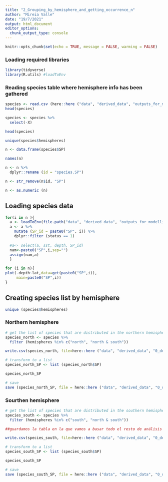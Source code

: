 ```yaml
---
title: "2_Grouping_by_hemisphere_and_getting_occurrence_n"
author: "Mireia Valle"
date: "19/7/2021"
output: html_document
editor_options: 
  chunk_output_type: console
---
```


```r
knitr::opts_chunk$set(echo = TRUE, message = FALSE, warming = FALSE)
```

### Loading required libraries

```r
library(tidyverse)
library(R.utils) #loadToEnv
```

### Reading species table where hemisphere info has been gathered

```r
species <- read.csv (here::here ("data", "derived_data", "outputs_for_modelling", "species_for_modelling.csv"),  sep = ",")
head(species)

species <- species %>% 
  select(-X)

head(species)

unique(species$hemispheres)

n <- data.frame(species$SP)

names(n)

n <- n %>% 
  dplyr::rename (id = "species.SP")

n <- str_remove(n$id, "SP")

n <- as.numeric (n)

```

## Loading species data

```r
for(i in n ){
  a <- loadToEnv(file.path("data", "derived_data", "outputs_for_modelling","pa_environment",paste0("SP",i,".RData")))[[paste0("SP",i)]]
  a <- a %>% 
    mutate (SP_id = paste0("SP", i)) %>% 
    dplyr::filter (status == 1)
  
  #a<- select(a, sst, depth, SP_id)
  nam<-paste0("SP",i,sep="")
  assign(nam,a)
  }
```


```r
for (i in n){
plot(-depth~lat,data=get(paste0("SP",i)),
     main=paste0("SP",i))
}
```

## Creating species list by hemisphere

```r
unique (species$hemispheres)
```


### **Northern hemisphere** 

```r

# get the list of species that are distributed in the northern hemisphere, their RData must be saved the "north" folder
species_north <- species %>% 
  filter (hemispheres %in% c("north", "north & south"))

write.csv(species_north, file=here::here ("data", "derived_data", "0_depth_vs_lat", "species_list_north_bs.csv"))

# transform to a list
species_north_SP <- list (species_north$SP)

species_north_SP

# save
save (species_north_SP, file = here::here ("data", "derived_data", "0_depth_vs_lat", "species_north_SP_bs.RData"))
```

### **Sourthen hemisphere**

```r
# get the list of species that are distributed in the southern hemisphere, their RData must be saved the "south" folder
species_south <- species %>% 
  filter (hemispheres %in% c("south", "north & south"))

##guardamos la tabla en la que vamos a basar todo el resto de análisis

write.csv(species_south, file=here::here ("data", "derived_data", "0_depth_vs_lat", "species_list_south_bs.csv"))

# transform to a list
species_south_SP <- list (species_south$SP)

species_south_SP

# save
save (species_south_SP, file = here::here ("data", "derived_data", "0_depth_vs_lat", "species_south_SP_bs.RData"))

```

